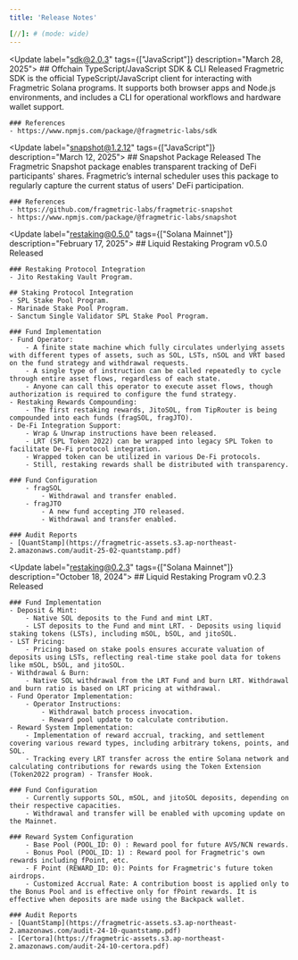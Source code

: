 ```yaml
---
title: 'Release Notes'

[//]: # (mode: wide)
---
```


<Update label="sdk@2.0.3" tags={["JavaScript"]} description="March 28, 2025">
    ## Offchain TypeScript/JavaScript SDK & CLI Released
    Fragmetric SDK is the official TypeScript/JavaScript client for interacting with Fragmetric Solana programs.
    It supports both browser apps and Node.js environments, and includes a CLI for operational workflows and hardware wallet support.

    ### References
    - https://www.npmjs.com/package/@fragmetric-labs/sdk
</Update>

<Update label="snapshot@1.2.12" tags={["JavaScript"]} description="March 12, 2025">
    ## Snapshot Package Released
    The Fragmetric Snapshot package enables transparent tracking of DeFi participants' shares.
    Fragmetric’s internal scheduler uses this package to regularly capture the current status of users' DeFi participation.

    ### References
    - https://github.com/fragmetric-labs/fragmetric-snapshot
    - https://www.npmjs.com/package/@fragmetric-labs/snapshot
</Update>

<Update label="restaking@0.5.0" tags={["Solana Mainnet"]} description="February 17, 2025">
    ## Liquid Restaking Program v0.5.0 Released

    ### Restaking Protocol Integration
    - Jito Restaking Vault Program.

    ## Staking Protocol Integration
    - SPL Stake Pool Program.
    - Marinade Stake Pool Program.
    - Sanctum Single Validator SPL Stake Pool Program.

    ### Fund Implementation
    - Fund Operator:
        - A finite state machine which fully circulates underlying assets with different types of assets, such as SOL, LSTs, nSOL and VRT based on the fund strategy and withdrawal requests.
        - A single type of instruction can be called repeatedly to cycle through entire asset flows, regardless of each state.
        - Anyone can call this operator to execute asset flows, though authorization is required to configure the fund strategy.
    - Restaking Rewards Compounding:
        - The first restaking rewards, JitoSOL, from TipRouter is being compounded into each funds (fragSOL, fragJTO).
    - De-Fi Integration Support:
        - Wrap & Unwrap instructions have been released.
        - LRT (SPL Token 2022) can be wrapped into legacy SPL Token to facilitate De-Fi protocol integration.
        - Wrapped token can be utilized in various De-Fi protocols.
        - Still, restaking rewards shall be distributed with transparency.

    ### Fund Configuration
        - fragSOL
            - Withdrawal and transfer enabled.
        - fragJTO
            - A new fund accepting JTO released.
            - Withdrawal and transfer enabled.

    ### Audit Reports
    - [QuantStamp](https://fragmetric-assets.s3.ap-northeast-2.amazonaws.com/audit-25-02-quantstamp.pdf)
</Update>

<Update label="restaking@0.2.3" tags={["Solana Mainnet"]} description="October 18, 2024">
    ## Liquid Restaking Program v0.2.3 Released

    ### Fund Implementation
    - Deposit & Mint:
        - Native SOL deposits to the Fund and mint LRT.
        - LST deposits to the Fund and mint LRT. - Deposits using liquid staking tokens (LSTs), including mSOL, bSOL, and jitoSOL.
    - LST Pricing:
        - Pricing based on stake pools ensures accurate valuation of deposits using LSTs, reflecting real-time stake pool data for tokens like mSOL, bSOL, and jitoSOL.
    - Withdrawal & Burn:
        - Native SOL withdrawal from the LRT Fund and burn LRT. Withdrawal and burn ratio is based on LRT pricing at withdrawal.
    - Fund Operator Implementation:
        - Operator Instructions:
            - Withdrawal batch process invocation.
            - Reward pool update to calculate contribution.
    - Reward System Implementation:
        - Implementation of reward accrual, tracking, and settlement covering various reward types, including arbitrary tokens, points, and SOL.
        - Tracking every LRT transfer across the entire Solana network and calculating contributions for rewards using the Token Extension (Token2022 program) - Transfer Hook.

    ### Fund Configuration
        - Currently supports SOL, mSOL, and jitoSOL deposits, depending on their respective capacities.
        - Withdrawal and transfer will be enabled with upcoming update on the Mainnet.

    ### Reward System Configuration
        - Base Pool (POOL_ID: 0) : Reward pool for future AVS/NCN rewards.
        - Bonus Pool (POOL_ID: 1) : Reward pool for Fragmetric's own rewards including fPoint, etc.
        - F Point (REWARD_ID: 0): Points for Fragmetric's future token airdrops.
        - Customized Accrual Rate: A contribution boost is applied only to the Bonus Pool and is effective only for fPoint rewards. It is effective when deposits are made using the Backpack wallet.

    ### Audit Reports
    - [QuantStamp](https://fragmetric-assets.s3.ap-northeast-2.amazonaws.com/audit-24-10-quantstamp.pdf)
    - [Certora](https://fragmetric-assets.s3.ap-northeast-2.amazonaws.com/audit-24-10-certora.pdf)
</Update>
